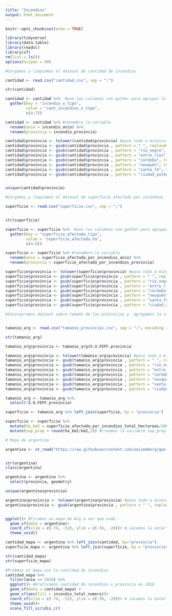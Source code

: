 ```yaml
---
title: "Incendios"
output: html_document
---
```


```r
knitr::opts_chunk$set(echo = TRUE)
```

```r
library(tidyverse)
library(data.table)
library(readxl)
library(sf)
rm(list = ls())
options(scipen = 99)

```

```r
#Cargamos y limpiamos el dataset de cantidad de incendios

cantidad <- read.csv("cantidad.csv", sep = ";")

str(cantidad)

cantidad <- cantidad %>%  #uno las columnas con gather para agrupar la data en tidy format
  gather(key = "incendio_x_tipo",
         value = "cant_incendios_x_tipo",
         c(4:7))

cantidad <- cantidad %>% #renombro la variable
  rename(anio = incendio_anio) %>% 
  rename(provincia = incendio_provincia)

cantidad$provincia <- tolower(cantidad$provincia) #paso todo a minúscula
cantidad$provincia <- gsub(cantidad$provincia , pattern = " ", replacement = "_") #reemplazo espacios por _
cantidad$provincia <- gsub(cantidad$provincia , pattern = "río_negro", replacement = "rio_negro")
cantidad$provincia <- gsub(cantidad$provincia , pattern = "entre_ríos", replacement = "entre_rios")
cantidad$provincia <- gsub(cantidad$provincia , pattern = "córdoba", replacement = "cordoba")
cantidad$provincia <- gsub(cantidad$provincia , pattern = "neuquén", replacement = "neuquen")
cantidad$provincia <- gsub(cantidad$provincia , pattern = "santa_fé", replacement = "santa_fe")
cantidad$provincia <- gsub(cantidad$provincia , pattern = "ciudad_autónoma_de_buenos_aires", replacement = "caba")


unique(cantidad$provincia)

```

```r
#Cargamos y limpiamos el dataset de superficie afectada por incendios

superficie <- read.csv("superficie.csv", sep = ";")


str(superficie)

superficie <- superficie %>%  #uno las columnas con gather para agrupar la data en tidy format
  gather(key = "superficie_afectada_tipo",
         value = "superficie_afectada_ha",
         c(4:8))

superficie <- superficie %>% #renombro la variable
  rename(anio = superficie_afectada_por_incendios_anio) %>% 
  rename(provincia = superficie_afectada_por_incendios_provincia)

superficie$provincia <- tolower(superficie$provincia) #paso todo a minúscula
superficie$provincia <- gsub(superficie$provincia , pattern = " ", replacement = "_") #reemplazo espacios por _
superficie$provincia <- gsub(superficie$provincia , pattern = "río_negro", replacement = "rio_negro")
superficie$provincia <- gsub(superficie$provincia , pattern = "entre_ríos", replacement = "entre_rios")
superficie$provincia <- gsub(superficie$provincia , pattern = "córdoba", replacement = "cordoba")
superficie$provincia <- gsub(superficie$provincia , pattern = "neuquén", replacement = "neuquen")
superficie$provincia <- gsub(superficie$provincia , pattern = "santa_fé", replacement = "santa_fe")
superficie$provincia <- gsub(superficie$provincia , pattern = "ciudad_autónoma_de_buenos_aires", replacement = "caba")

```
```r
#Incorporamos dataset sobre tamaño de las provincias y  agregamos la columna al dataset de superficie afectada


tamanio_arg <- read.csv("tamanio_provincias.csv", sep = ";", encoding = "UTF-8")

str(tamanio_arg)

tamanio_arg$provincia <- tamanio_arg$X.U.FEFF.provincia

tamanio_arg$provincia <- tolower(tamanio_arg$provincia) #paso todo a minúscula
tamanio_arg$provincia <- gsub(tamanio_arg$provincia , pattern = " ", replacement = "_") #reemplazo 
tamanio_arg$provincia <- gsub(tamanio_arg$provincia , pattern = "río_negro", replacement = "rio_negro")
tamanio_arg$provincia <- gsub(tamanio_arg$provincia , pattern = "entre_ríos", replacement = "entre_rios")
tamanio_arg$provincia <- gsub(tamanio_arg$provincia , pattern = "córdoba", replacement = "cordoba")
tamanio_arg$provincia <- gsub(tamanio_arg$provincia , pattern = "neuquén", replacement = "neuquen")
tamanio_arg$provincia <- gsub(tamanio_arg$provincia , pattern = "santa_fé", replacement = "santa_fe")
tamanio_arg$provincia <- gsub(tamanio_arg$provincia , pattern = "ciudad_autónoma_de_buenos_aires", replacement = "caba")

tamanio_arg <- tamanio_arg %>% 
  select(!X.U.FEFF.provincia)

superficie <- tamanio_arg %>% left_join(superficie, by = "provincia")

superficie <- superficie %>% 
  mutate(ha_km2 = superficie_afectada_por_incendios_total_hectareas/100) %>% 
  mutate(sup_prop = round(ha_km2/km2,2)) #Creamos la variable sup_prop para normalizar la prop de Ha afectadas, redondeamos a 2 decimales
```


```r
# Mapa de argentina

argentina <- st_read("https://raw.githubusercontent.com/aaizemberg/geo-data/gh-pages/ar/provincias_indec_2010.geojson")


str(argentina)
class(argentina)

argentina <- argentina %>% 
  select(provincia, geometry) 

unique(argentina$provincia)

argentina$provincia <- tolower(argentina$provincia) #paso todo a minúscula
argentina$provincia <- gsub(argentina$provincia , pattern = " ", replacement = "_") #reemplazo espacios por _


ggplot()+ #Tiramos un mapa de Arg a ver que onda
  geom_sf(data = argentina)+
  coord_sf(xlim = c(-74, -52), ylim = c(-56, -20))+ # sacamos la antartida que deforma el mapa
  theme_void()

cantidad_mapa <- argentina %>% left_join(cantidad, by="provincia")
superficie_mapa <- argentina %>% left_join(superficie, by = "provincia")

str(cantidad_mapa)
str(superficie_mapa)

#Probmas el mapa con la cantidad de incendios
cantidad_mapa %>% 
  filter(anio == 2018) %>% 
  ggplot()+ #Graficamos cantidad de incendios x provincia en 2018
  geom_sf(data = cantidad_mapa) +
  geom_sf(aes(fill = incendio_total_numero))+
  coord_sf(xlim = c(-74, -52), ylim = c(-56, -20))+ # sacamos la antartida que deforma el mapa
  theme_void()+
  scale_fill_viridis_c()

```

